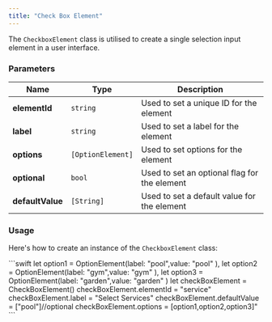 ```yaml
---
title: "Check Box Element"
---
```


The `CheckboxElement` class is utilised to create a single selection input element in a user interface.

### Parameters

| Name             | Type              | Description                                  |
| ---------------- | ----------------- | -------------------------------------------- |
| **elementId**    | `string`          | Used to set a unique ID for the element      |
| **label**        | `string`          | Used to set a label for the element          |
| **options**      | `[OptionElement]` | Used to set options for the element          |
| **optional**     | `bool`            | Used to set an optional flag for the element |
| **defaultValue** | `[String]`        | Used to set a default value for the element  |

### Usage

Here's how to create an instance of the `CheckboxElement` class:

<Tabs>
<Tab title="Swift">
```swift
let option1 = OptionElement(label: "pool",value: "pool" ),
let option2 = OptionElement(label: "gym",value: "gym" ),
let option3 = OptionElement(label: "garden",value: "garden" )
let checkBoxElement = CheckBoxElement()
checkBoxElement.elementId = "service"
checkBoxElement.label = "Select Services"
checkBoxElement.defaultValue = ["pool"]//optional
checkBoxElement.options = [option1,option2,option3]"
```

</Tab>

</Tabs>
